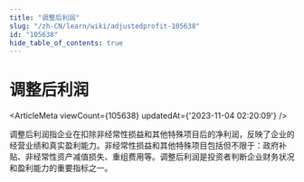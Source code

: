 ```yaml
---
title: "调整后利润"
slug: "/zh-CN/learn/wiki/adjustedprofit-105638"
id: "105638"
hide_table_of_contents: true
---
```



<Breadcrumbs current="调整后利润" />

# 调整后利润

<ArticleMeta viewCount={105638} updatedAt={'2023-11-04 02:20:09'} />
<div className='border-solid border-b border-t-0 my-4 border-[var(--ifm-color-gray-300)]' />

调整后利润指企业在扣除非经常性损益和其他特殊项目后的净利润，反映了企业的经营业绩和真实盈利能力。非经常性损益和其他特殊项目包括但不限于：政府补贴、非经常性资产减值损失、重组费用等。调整后利润是投资者判断企业财务状况和盈利能力的重要指标之一。
